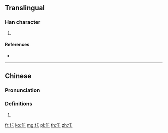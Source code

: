 {{character info/new}}
==Translingual==

===Han character===
{{Han char|rn=9|rad=人|as=05|sn=7|four=21231|canj=OYMY|ids=⿰亻卡}}

# {{defn|Han|sort=人05}}

====References====
* {{Han ref|kx=0100.021|hdz=10131.080|uh=4F67|ud=20327|bh=CA61|bd=51809}}

----

==Chinese==
{{zh-forms}}

===Pronunciation===
{{zh-pron
|m=kǎ
|c=kaa1,kaa2
|mc=
|oc=
|ma=
|cat=
}}

===Definitions===
{{zh-hanzi}}

# {{rfdef|lang=zh}}

[[fr:佧]]
[[ko:佧]]
[[mg:佧]]
[[pl:佧]]
[[th:佧]]
[[zh:佧]]